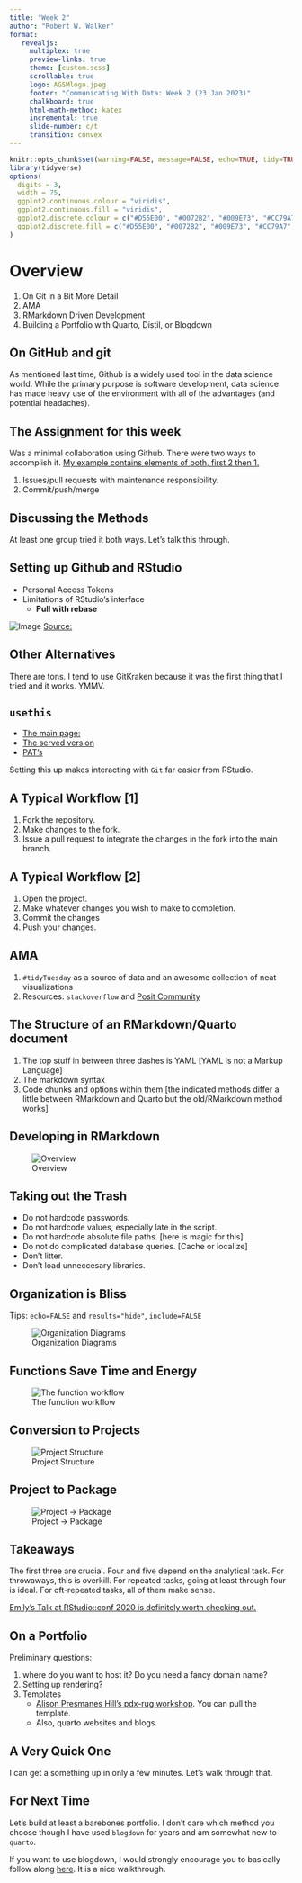 ```yaml
---
title: "Week 2"
author: "Robert W. Walker"
format: 
   revealjs:
     multiplex: true
     preview-links: true
     theme: [custom.scss]
     scrollable: true
     logo: AGSMlogo.jpeg
     footer: "Communicating With Data: Week 2 (23 Jan 2023)"
     chalkboard: true
     html-math-method: katex
     incremental: true
     slide-number: c/t
     transition: convex
---
```


```r
knitr::opts_chunk$set(warning=FALSE, message=FALSE, echo=TRUE, tidy=TRUE, comment=NA, prompt=FALSE, fig.height=6, fig.width=6.5, fig.retina = 3, dev = 'svg', eval=TRUE)
library(tidyverse)
options(
  digits = 3,
  width = 75,
  ggplot2.continuous.colour = "viridis",
  ggplot2.continuous.fill = "viridis",
  ggplot2.discrete.colour = c("#D55E00", "#0072B2", "#009E73", "#CC79A7", "#E69F00", "#56B4E9", "#F0E442"),
  ggplot2.discrete.fill = c("#D55E00", "#0072B2", "#009E73", "#CC79A7", "#E69F00", "#56B4E9", "#F0E442")
)
```

# Overview

1. On Git in a Bit More Detail
2. AMA
3. RMarkdown Driven Development
4. Building a Portfolio with Quarto, Distil, or Blogdown


## On GitHub and git

As mentioned last time, Github is a widely used tool in the data science world.  While the primary purpose is software development, data science has made heavy use of the environment with all of the advantages (and potential headaches).

## The Assignment for this week

Was a minimal collaboration using Github.  There were two ways to accomplish it.  [My example contains elements of both, first 2 then 1.](https://github.com/RW-Squared/CWDHW/commits/main)

1. Issues/pull requests with maintenance responsibility.  
2. Commit/push/merge

## Discussing the Methods

At least one group tried it both ways.  Let's talk this through.

## Setting up Github and RStudio

- Personal Access Tokens
- Limitations of RStudio's interface
   - **Pull with rebase**
   
![Image](./img/Screenshot 2023-01-23 at 12.32.04 PM.png)
[Source:](https://www.atlassian.com/git/tutorials/rewriting-history/git-rebase)

## Other Alternatives

There are tons.  I tend to use GitKraken because it was the first thing that I tried and it works.  YMMV.

## `usethis`

- [The main page:](https://github.com/r-lib/usethis)
- [The served version](https://usethis.r-lib.org/index.html)
- [PAT's](https://usethis.r-lib.org/reference/github-token.html)

Setting this up makes interacting with `Git` far easier from RStudio.

## A Typical Workflow [1]

1. Fork the repository.
2. Make changes to the fork.
3. Issue a pull request to integrate the changes in the fork into the main branch.

## A Typical Workflow [2]

1. Open the project.
2. Make whatever changes you wish to make to completion.
3. Commit the changes
4. Push your changes.

## AMA

1. `#tidyTuesday` as a source of data and an awesome collection of neat visualizations
2. Resources: `stackoverflow` and [Posit Community](https://community.rstudio.com/)

## The Structure of an RMarkdown/Quarto document

1. The top stuff in between three dashes is YAML [YAML is not a Markup Language]
2. The markdown syntax
3. Code chunks and options within them [the indicated methods differ a little between RMarkdown and Quarto but the old/RMarkdown method works]

## Developing in RMarkdown

![Overview](./img/Screenshot 2023-01-23 at 2.19.22 PM.png)

## Taking out the Trash

- Do not hardcode passwords.
- Do not hardcode values, especially late in the script.
- Do not hardcode absolute file paths. [here is magic for this]
- Do not do complicated database queries. [Cache or localize]
- Don’t litter.
- Don’t load unneccesary libraries.

## Organization is Bliss

Tips: `echo=FALSE` and `results="hide"`, `include=FALSE`

![Organization Diagrams](./img/Screenshot 2023-01-23 at 2.24.25 PM.png)

## Functions Save Time and Energy

![The function workflow](./img/Screenshot 2023-01-23 at 2.26.38 PM.png)

## Conversion to Projects

![Project Structure](./img/Screenshot 2023-01-23 at 2.28.55 PM.png)

## Project to Package

![Project -> Package](./img/Screenshot 2023-01-23 at 2.29.46 PM.png)

## Takeaways

The first three are crucial.  Four and five depend on the analytical task.  For throwaways, this is overkill.  For repeated tasks, going at least through four is ideal.  For oft-repeated tasks, all of them make sense.

[Emily's Talk at RStudio::conf 2020 is definitely worth checking out.](https://resources.rstudio.com/rstudio-conf-2020/rmarkdown-driven-development-emily-riederer)

## On a Portfolio

Preliminary questions: 

1. where do you want to host it?  Do you need a fancy domain name?
2. Setting up rendering?
3. Templates 
   - [Alison Presmanes Hill's pdx-rug workshop](https://github.com/apreshill/blogdown-workshop). You can pull the template.
   - Also, quarto websites and blogs.

## A Very Quick One

I can get a something up in only a few minutes.  Let's walk through that.

## For Next Time

Let's build at least a barebones portfolio.  I don't care which method you choose though I have used `blogdown` for years and am somewhat new to `quarto`.

If you want to use blogdown, I would strongly encourage you to basically follow along [here](https://www.apreshill.com/slides/blogdown-workshop-slides.html).  It is a nice walkthrough.